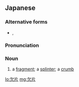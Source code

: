 ==Japanese==
{{ja-kanjitab|かけ|ひら|k2=ら|yomi=irr}}

===Alternative forms===
* {{ja-l|欠けら}}, {{ja-l|かけら}}

===Pronunciation===
{{ja-pron|acc=h|かけら|y=irr}}

===Noun===
{{ja-noun|かけら}}

# a [[fragment]]; a [[splinter]]; a [[crumb]]
#: {{ja-usex|思い出の'''欠片'''|おもいで の '''かけら'''|'''fragments''' of memories}}
#: {{ja-usex|星の'''欠片'''|ほし の '''かけら'''|'''fragments''' of stars}}

[[lo:欠片]]
[[mg:欠片]]